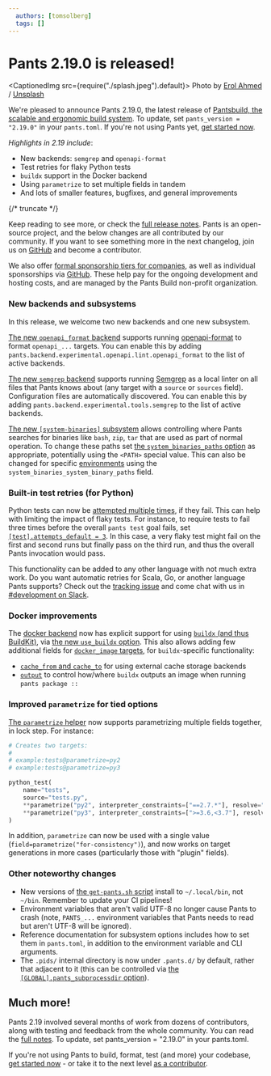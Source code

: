 ```yaml
---
  authors: [tomsolberg]
  tags: []
---
```


# Pants 2.19.0 is released!

<CaptionedImg src={require("./splash.jpeg").default}>
  Photo by [Erol
  Ahmed](https://unsplash.com/@erol?utm_content=creditCopyText&utm_medium=referral&utm_source=unsplash)
  /
  [Unsplash](https://unsplash.com/photos/mountains-covered-with-snow-d3pTF3r_hwY?utm_content=creditCopyText&utm_medium=referral&utm_source=unsplash)
</CaptionedImg>

We're pleased to announce Pants 2.19.0, the latest release of [Pantsbuild, the scalable and ergonomic build system](https://www.pantsbuild.org/). To update, set `pants_version = "2.19.0"` in your `pants.toml`. If you're not using Pants yet, [get started now](https://www.pantsbuild.org/docs/getting-started).

_Highlights in 2.19 include_:

- New backends: `semgrep` and `openapi-format`
- Test retries for flaky Python tests
- `buildx` support in the Docker backend
- Using `parametrize` to set multiple fields in tandem
- And lots of smaller features, bugfixes, and general improvements

{/* truncate */}

Keep reading to see more, or check the [full release notes](https://github.com/pantsbuild/pants/tree/2.19.x/src/python/pants/notes/2.19.x.md). Pants is an open-source project, and the below changes are all contributed by our community. If you want to see something more in the next changelog, join us on [GitHub](https://github.com/pantsbuild/pants) and become a contributor.

We also offer [formal sponsorship tiers for companies](https://www.pantsbuild.org/sponsorship), as well as individual sponsorships via [GitHub](https://github.com/sponsors/pantsbuild). These help pay for the ongoing development and hosting costs, and are managed by the Pants Build non-profit organization.

### New backends and subsystems

In this release, we welcome two new backends and one new subsystem.

[The new `openapi_format` backend](https://www.pantsbuild.org/2.19/reference/subsystems/openapi-format) supports running [openapi-format](https://github.com/thim81/openapi-format) to format `openapi_...` targets. You can enable this by adding `pants.backend.experimental.openapi.lint.openapi_format` to the list of active backends.

[The new `semgrep` backend](https://www.pantsbuild.org/2.19/reference/subsystems/semgrep) supports running [Semgrep](https://semgrep.dev) as a local linter on all files that Pants knows about (any target with a `source` or `sources` field). Configuration files are automatically discovered. You can enable this by adding `pants.backend.experimental.tools.semgrep` to the list of active backends.

[The new `[system-binaries]` subsystem](https://www.pantsbuild.org/2.19/reference/subsystems/system-binaries) allows controlling where Pants searches for binaries like `bash`, `zip`, `tar` that are used as part of normal operation. To change these paths set [the `system_binaries_paths` option](https://www.pantsbuild.org/2.19/reference/subsystems/system-binaries#system_binary_paths) as appropriate, potentially using the `<PATH>` special value. This can also be changed for specific [environments](https://www.pantsbuild.org/2.19/docs/using-pants/environments) using the `system_binaries_system_binary_paths` field.

### Built-in test retries (for Python)

Python tests can now be [attempted multiple times](https://www.pantsbuild.org/2.19/docs/using-pants/using-pants-in-ci#tip-automatically-retry-failed-tests), if they fail. This can help with limiting the impact of flaky tests. For instance, to require tests to fail three times before the overall `pants test` goal fails, set [`[test].attempts_default = 3`](https://www.pantsbuild.org/2.19/reference/goals/test#attempts_default). In this case, a very flaky test might fail on the first and second runs but finally pass on the third run, and thus the overall Pants invocation would pass.

This functionality can be added to any other language with not much extra work. Do you want automatic retries for Scala, Go, or another language Pants supports? Check out the [tracking issue](https://github.com/pantsbuild/pants/issues/20378) and come chat with us in [#development on Slack](https://docs.google.com/forms/d/e/1FAIpQLSf9zgf-MXRnVDJbrVEST3urqneq7LCcy0zw8qU-GH4hPMn52A/viewform).

### Docker improvements

The [docker backend](https://www.pantsbuild.org/2.19/docs/docker) now has explicit support for using [`buildx` (and thus BuildKit)](https://github.com/docker/buildx#buildx), via [the new `use_buildx` option](https://www.pantsbuild.org/2.19/reference/subsystems/docker#use_buildx). This also allows adding few additional fields for [`docker_image` targets](https://www.pantsbuild.org/2.19/reference/targets/docker_image), for `buildx`-specific functionality:

- [`cache_from` and `cache_to`](https://www.pantsbuild.org/2.19/docs/docker#external-cache-storage-backends) for using external cache storage backends
- [`output`](https://www.pantsbuild.org/2.19/reference/targets/docker_image#output) to control how/where `buildx` outputs an image when running `pants package ::`

### Improved `parametrize` for tied options

[The `parametrize` helper](https://www.pantsbuild.org/2.19/docs/using-pants/key-concepts/targets-and-build-files#field-default-values#parametrizing-targets) now supports parametrizing multiple fields together, in lock step. For instance:

```python
# Creates two targets:
#
# example:tests@parametrize=py2
# example:tests@parametrize=py3

python_test(
    name="tests",
    source="tests.py",
    **parametrize("py2", interpreter_constraints=["==2.7.*"], resolve="lock-a"),
    **parametrize("py3", interpreter_constraints=[">=3.6,<3.7"], resolve="lock-b"),
)
```

In addition, `parametrize` can now be used with a single value (`field=parametrize("for-consistency")`), and now works on target generations in more cases (particularly those with "plugin" fields).

### Other noteworthy changes

- New versions of [the `get-pants.sh` script](https://www.pantsbuild.org/2.19/docs/getting-started/installing-pants) install to `~/.local/bin`, not `~/bin`. Remember to update your CI pipelines!
- Environment variables that aren't valid UTF-8 no longer cause Pants to crash (note, `PANTS_...` environment variables that Pants needs to read but aren't UTF-8 will be ignored).
- Reference documentation for subsystem options includes how to set them in `pants.toml`, in addition to the environment variable and CLI arguments.
- The `.pids/` internal directory is now under `.pants.d/` by default, rather that adjacent to it (this can be controlled via [the `[GLOBAL].pants_subprocessdir` option](https://www.pantsbuild.org/2.19/reference/global-options#pants_subprocessdir)).

## Much more!

Pants 2.19 involved several months of work from dozens of contributors, along with testing and feedback from the whole community. You can read the [full notes](https://github.com/pantsbuild/pants/tree/2.19.x/src/python/pants/notes/2.19.x.md). To update, set pants_version = "2.19.0" in your pants.toml.

If you're not using Pants to build, format, test (and more) your codebase, [get started now](https://www.pantsbuild.org/2.19/docs/getting-started) - or take it to the next level [as a contributor](https://www.pantsbuild.org/2.19/docs/contributions).
